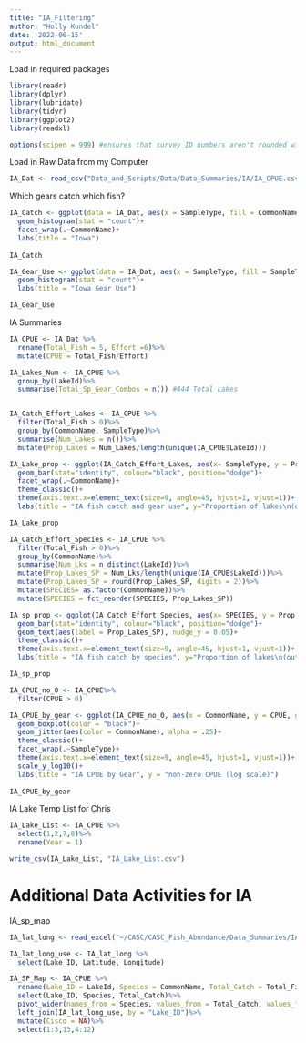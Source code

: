 ```yaml
---
title: "IA_Filtering"
author: "Holly Kundel"
date: '2022-06-15'
output: html_document
---
```



Load in required packages
```r
library(readr)
library(dplyr)
library(lubridate)
library(tidyr)
library(ggplot2)
library(readxl)

options(scipen = 999) #ensures that survey ID numbers aren't rounded with scientific notation

```

Load in Raw Data from my Computer
```r
IA_Dat <- read_csv("Data_and_Scripts/Data/Data_Summaries/IA/IA_CPUE.csv") # we are currently waiting for Jeff K from IA to send us updated data 12/22/22
```

Which gears catch which fish?
```r
IA_Catch <- ggplot(data = IA_Dat, aes(x = SampleType, fill = CommonName))+
  geom_histogram(stat = "count")+
  facet_wrap(.~CommonName)+
  labs(title = "Iowa")
  
IA_Catch
```

```r

IA_Gear_Use <- ggplot(data = IA_Dat, aes(x = SampleType, fill = SampleType))+
  geom_histogram(stat = "count")+
  labs(title = "Iowa Gear Use")

IA_Gear_Use

```

IA Summaries
```r
IA_CPUE <- IA_Dat %>%
  rename(Total_Fish = 5, Effort =6)%>%
  mutate(CPUE = Total_Fish/Effort)
```

```r
IA_Lakes_Num <- IA_CPUE %>%
  group_by(LakeId)%>%
  summarise(Total_Sp_Gear_Combos = n()) #444 Total Lakes


IA_Catch_Effort_Lakes <- IA_CPUE %>%
  filter(Total_Fish > 0)%>%
  group_by(CommonName, SampleType)%>%
  summarise(Num_Lakes = n())%>%
  mutate(Prop_Lakes = Num_Lakes/length(unique(IA_CPUE$LakeId)))

IA_Lake_prop <- ggplot(IA_Catch_Effort_Lakes, aes(x= SampleType, y = Prop_Lakes, fill = SampleType))+
  geom_bar(stat="identity", colour="black", position="dodge")+
  facet_wrap(.~CommonName)+
  theme_classic()+
  theme(axis.text.x=element_text(size=9, angle=45, hjust=1, vjust=1))+
  labs(title = "IA fish catch and gear use", y="Proportion of lakes\n(out of 444)")

IA_Lake_prop
```

```r
IA_Catch_Effort_Species <- IA_CPUE %>%
  filter(Total_Fish > 0)%>%
  group_by(CommonName)%>%
  summarise(Num_Lks = n_distinct(LakeId))%>%
  mutate(Prop_Lakes_SP = Num_Lks/length(unique(IA_CPUE$LakeId)))%>%
  mutate(Prop_Lakes_SP = round(Prop_Lakes_SP, digits = 2))%>%
  mutate(SPECIES= as.factor(CommonName))%>%
  mutate(SPECIES = fct_reorder(SPECIES, Prop_Lakes_SP))

IA_sp_prop <- ggplot(IA_Catch_Effort_Species, aes(x= SPECIES, y = Prop_Lakes_SP, fill = SPECIES))+
  geom_bar(stat="identity", colour="black", position="dodge")+
  geom_text(aes(label = Prop_Lakes_SP), nudge_y = 0.05)+
  theme_classic()+
  theme(axis.text.x=element_text(size=9, angle=45, hjust=1, vjust=1))+
  labs(title = "IA fish catch by species", y="Proportion of lakes\n(out of 444)")

IA_sp_prop
```

```r
IA_CPUE_no_0 <- IA_CPUE%>%
  filter(CPUE > 0)

IA_CPUE_by_gear <- ggplot(IA_CPUE_no_0, aes(x = CommonName, y = CPUE, group = CommonName, fill = CommonName))+
  geom_boxplot(color = "black")+
  geom_jitter(aes(color = CommonName), alpha = .25)+
  theme_classic()+
  facet_wrap(.~SampleType)+
  theme(axis.text.x=element_text(size=9, angle=45, hjust=1, vjust=1))+
  scale_y_log10()+
  labs(title = "IA CPUE by Gear", y = "non-zero CPUE (log scale)")
  
IA_CPUE_by_gear
```


IA Lake Temp List for Chris
```r
IA_Lake_List <- IA_CPUE %>%
  select(1,2,7,8)%>%
  rename(Year = 1)

write_csv(IA_Lake_List, "IA_Lake_List.csv")
```


# Additional Data Activities for IA


IA_sp_map
```r
IA_lat_long <- read_excel("~/CASC/CASC_Fish_Abundance/Data_Summaries/IA/IA_Lakes_lat_longs.xlsx")

IA_lat_long_use <- IA_lat_long %>%
  select(Lake_ID, Latitude, Longitude)

IA_SP_Map <- IA_CPUE %>%
  rename(Lake_ID = LakeId, Species = CommonName, Total_Catch = Total_Fish)%>%
  select(Lake_ID, Species, Total_Catch)%>%
  pivot_wider(names_from = Species, values_from = Total_Catch, values_fn = sum)%>%
  left_join(IA_lat_long_use, by = "Lake_ID")%>%
  mutate(Cisco = NA)%>%
  select(1:3,13,4:12)


```

